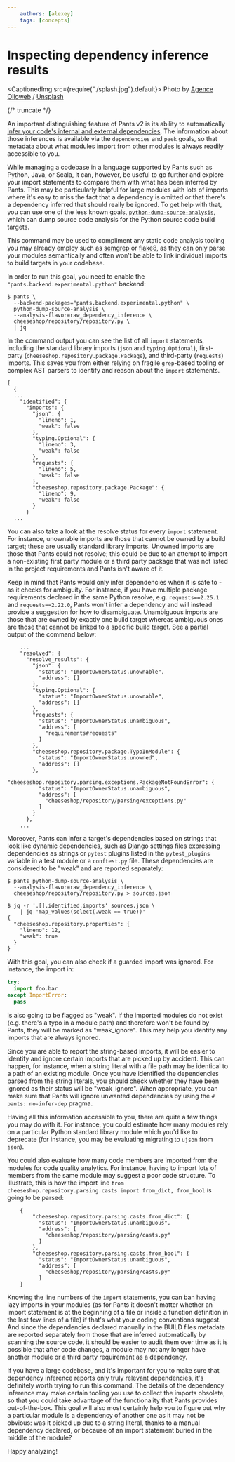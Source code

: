 ```yaml
---
    authors: [alexey]
    tags: [concepts]
---
```


# Inspecting dependency inference results

<CaptionedImg src={require("./splash.jpg").default}>
  Photo by [Agence
  Olloweb](https://unsplash.com/photos/magnifying-glass-near-gray-laptop-computer-d9ILr-dbEdg)
  /
  [Unsplash](https://unsplash.com/photos/magnifying-glass-near-gray-laptop-computer-d9ILr-dbEdg)
</CaptionedImg>

{/* truncate */}

An important distinguishing feature of Pants v2 is its ability to automatically [infer your code's internal and external dependencies](https://www.pantsbuild.org/blog/2022/10/27/why-dependency-inference). The information about those inferences is available via the `dependencies` and `peek` goals, so that metadata about what modules import from other modules is always readily accessible to you.

While managing a codebase in a language supported by Pants such as Python, Java, or Scala, it can, however, be useful to go further and explore your import statements to compare them with what has been inferred by Pants. This may be particularly helpful for large modules with lots of imports where it's easy to miss the fact that a dependency is omitted or that there's a dependency inferred that should really be ignored. To get help with that, you can use one of the less known goals, [`python-dump-source-analysis`](https://www.pantsbuild.org/2.18/reference/goals/python-dump-source-analysis), which can dump source code analysis for the Python source code build targets.

This command may be used to compliment any static code analysis tooling you may already employ such as [semgrep](https://semgrep.dev/) or [flake8](https://flake8.pycqa.org/en/latest/), as they can only parse your modules semantically and often won't be able to link individual imports to build targets in your codebase.

In order to run this goal, you need to enable the `"pants.backend.experimental.python"` backend:

```shell-session
$ pants \
  --backend-packages="pants.backend.experimental.python" \
  python-dump-source-analysis \
  --analysis-flavor=raw_dependency_inference \
  cheeseshop/repository/repository.py \
  | jq
```

In the command output you can see the list of all `import` statements, including the standard library imports (`json` and `typing.Optional`), first-party (`cheeseshop.repository.package.Package`), and third-party (`requests`) imports. This saves you from either relying on fragile `grep`-based tooling or complex AST parsers to identify and reason about the `import` statements.

```
[
  {
  ...
    "identified": {
      "imports": {
        "json": {
          "lineno": 1,
          "weak": false
        },
        "typing.Optional": {
          "lineno": 3,
          "weak": false
        },
        "requests": {
          "lineno": 5,
          "weak": false
        },
        "cheeseshop.repository.package.Package": {
          "lineno": 9,
          "weak": false
        }
      }
  ...
```

You can also take a look at the resolve status for every `import` statement. For instance, unownable imports are those that cannot be owned by a build target; these are usually standard library imports. Unowned imports are those that Pants could not resolve; this could be due to an attempt to import a non-existing first party module or a third party package that was not listed in the project requirements and Pants isn't aware of it.

Keep in mind that Pants would only infer dependencies when it is safe to - as it checks for ambiguity. For instance, if you have multiple package requirements declared in the same Python resolve, e.g. `requests==2.25.1` and `requests==2.22.0`, Pants won't infer a dependency and will instead provide a suggestion for how to disambiguate. Unambiguous imports are those that are owned by exactly one build target whereas ambiguous ones are those that cannot be linked to a specific build target. See a partial output of the command below:

```
    ...
    "resolved": {
      "resolve_results": {
        "json": {
          "status": "ImportOwnerStatus.unownable",
          "address": []
        },
        "typing.Optional": {
          "status": "ImportOwnerStatus.unownable",
          "address": []
        },
        "requests": {
          "status": "ImportOwnerStatus.unambiguous",
          "address": [
            "requirements#requests"
          ]
        },
        "cheeseshop.repository.package.TypoInModule": {
          "status": "ImportOwnerStatus.unowned",
          "address": []
        },
        "cheeseshop.repository.parsing.exceptions.PackageNotFoundError": {
          "status": "ImportOwnerStatus.unambiguous",
          "address": [
            "cheeseshop/repository/parsing/exceptions.py"
          ]
        }
      },
    ...
```

Moreover, Pants can infer a target's dependencies based on strings that look like dynamic dependencies, such as Django settings files expressing dependencies as strings or `pytest` plugins listed in the `pytest_plugins` variable in a test module or a `conftest.py` file. These dependencies are considered to be "weak" and are reported separately:

```shell-session
$ pants python-dump-source-analysis \
  --analysis-flavor=raw_dependency_inference \
  cheeseshop/repository/repository.py > sources.json

$ jq -r '.[].identified.imports' sources.json \
    | jq 'map_values(select(.weak == true))'
{
  "cheeseshop.repository.properties": {
    "lineno": 12,
    "weak": true
  }
}
```

With this goal, you can also check if a guarded import was ignored. For instance, the import in:

```python
try:
  import foo.bar
except ImportError:
  pass
```

is also going to be flagged as "weak". If the imported modules do not exist (e.g. there's a typo in a module path) and therefore won't be found by Pants, they will be marked as "weak_ignore". This may help you identify any imports that are always ignored.

Since you are able to report the string-based imports, it will be easier to identify and ignore certain imports that are picked up by accident. This can happen, for instance, when a string literal with a file path may be identical to a path of an existing module. Once you have identified the dependencies parsed from the string literals, you should check whether they have been ignored as their status will be "weak_ignore". When appropriate, you can make sure that Pants will ignore unwanted dependencies by using the `# pants: no-infer-dep` pragma.

Having all this information accessible to you, there are quite a few things you may do with it. For instance, you could estimate how many modules rely on a particular Python standard library module which you'd like to deprecate (for instance, you may be evaluating migrating to `ujson` from `json`).

You could also evaluate how many code members are imported from the modules for code quality analytics. For instance, having to import lots of members from the same module may suggest a poor code structure. To illustrate, this is how the import line `from cheeseshop.repository.parsing.casts import from_dict, from_bool` is going to be parsed:

```
    {
        "cheeseshop.repository.parsing.casts.from_dict": {
          "status": "ImportOwnerStatus.unambiguous",
          "address": [
            "cheeseshop/repository/parsing/casts.py"
          ]
        },
        "cheeseshop.repository.parsing.casts.from_bool": {
          "status": "ImportOwnerStatus.unambiguous",
          "address": [
            "cheeseshop/repository/parsing/casts.py"
          ]
    }
```

Knowing the line numbers of the `import` statements, you can ban having lazy imports in your modules (as for Pants it doesn't matter whether an import statement is at the beginning of a file or inside a function definition in the last few lines of a file) if that's what your coding conventions suggest. And since the dependencies declared manually in the BUILD files metadata are reported separately from those that are inferred automatically by scanning the source code, it should be easier to audit them over time as it is possible that after code changes, a module may not any longer have another module or a third party requirement as a dependency.

If you have a large codebase, and it's important for you to make sure that dependency inference reports only truly relevant dependencies, it's definitely worth trying to run this command. The details of the dependency inference may make certain tooling you use to collect the imports obsolete, so that you could take advantage of the functionality that Pants provides out-of-the-box. This goal will also most certainly help you to figure out why a particular module is a dependency of another one as it may not be obvious: was it picked up due to a string literal, thanks to a manual dependency declared, or because of an import statement buried in the middle of the module?

Happy analyzing!
